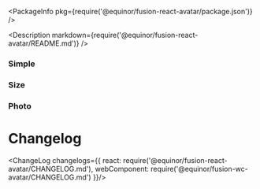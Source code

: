 
<Meta title="Data/Avatar" />

<PackageInfo pkg={require('@equinor/fusion-react-avatar/package.json')} />

<Description markdown={require('@equinor/fusion-react-avatar/README.md')} />

<ArgsTable of={Avatar} />

### Simple

<Canvas withSource='open'>
  <Story id="examples-avatar--simple" />
</Canvas>

### Size

<Canvas withSource='open'>
  <Story id="examples-avatar--size" />
</Canvas>

### Photo

<Canvas withSource='open'>
  <Story id="examples-avatar--photo" />
</Canvas>

# Changelog

<ChangeLog changelogs={{
  react: require('@equinor/fusion-react-avatar/CHANGELOG.md'), 
  webComponent: require('@equinor/fusion-wc-avatar/CHANGELOG.md')
}}/>
